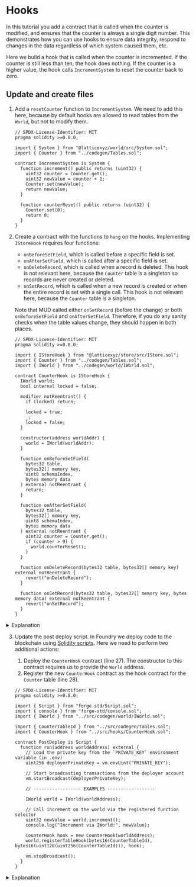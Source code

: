 
# Hooks

In this tutorial you add a contract that is called when the counter is modified, and ensures that the counter is always a single digit number.
This demonstrates how you can use hooks to ensure data integrity, respond to changes in the data regardless of which system caused them, etc.

Here we build a hook that is called when the counter is incremented.
If the counter is still less than ten, the hook does nothing.
If the counter is a higher value, the hook calls `IncrementSystem` to reset the counter back to zero.

## Update and create files

1.  Add a `resetCounter` function to `IncrementSystem`.
    We need to add this here, because by default hooks are allowed to read tables from the `World`, but not to modify them.

       <CollapseCode>

    ```solidity filename="packages/contracts/src/systems/IncrementSystem.sol" showLineNumbers copy {15-18}
    // SPDX-License-Identifier: MIT
    pragma solidity >=0.8.0;

    import { System } from "@latticexyz/world/src/System.sol";
    import { Counter } from "../codegen/Tables.sol";

    contract IncrementSystem is System {
      function increment() public returns (uint32) {
        uint32 counter = Counter.get();
        uint32 newValue = counter + 1;
        Counter.set(newValue);
        return newValue;
      }

      function counterReset() public returns (uint32) {
        Counter.set(0);
        return 0;
      }
    }
    ```

       </CollapseCode>

1.  Create a contract with the functions to `hang` on the hooks.
    Implementing `IStoreHook` requires four functions:

    - `onBeforeSetField`, which is called before a specific field is set.
    - `onAfterSetField`, which is called after a specific field is set.
    - `onDeleteRecord`, which is called when a record is deleted.
      This hook is not relevant here, because the `Counter` table is a singleton so records are never created or deleted.
    - `onSetRecord`, which is called when a new record is created or when the entire record is set with a single call.
      This hook is not relevant here, because the `Counter` table is a singleton.

    Note that MUD called either `onSetRecord` (before the change) or both `onBeforeSetField` and `onAfterSetField`.
    Therefore, if you do any sanity checks when the table values change, they should happen in both places.

    ```solidity filename="packages/contracts//src/hooks/CounterHook.sol" showLineNumbers copy
    // SPDX-License-Identifier: MIT
    pragma solidity >=0.8.0;

    import { IStoreHook } from "@latticexyz/store/src/IStore.sol";
    import { Counter } from "../codegen/Tables.sol";
    import { IWorld } from "../codegen/world/IWorld.sol";

    contract CounterHook is IStoreHook {
      IWorld world;
      bool internal locked = false;

      modifier notReentrant() {
        if (locked) return;

        locked = true;
        _;
        locked = false;
      }

      constructor(address worldAddr) {
        world = IWorld(worldAddr);
      }

      function onBeforeSetField(
        bytes32 table,
        bytes32[] memory key,
        uint8 schemaIndex,
        bytes memory data
      ) external notReentrant {
        return;
      }

      function onAfterSetField(
        bytes32 table,
        bytes32[] memory key,
        uint8 schemaIndex,
        bytes memory data
      ) external notReentrant {
        uint32 counter = Counter.get();
        if (counter > 9) {
          world.counterReset();
        }
      }

      function onDeleteRecord(bytes32 table, bytes32[] memory key) external notReentrant {
        revert("onDeleteRecord");
      }

      function onSetRecord(bytes32 table, bytes32[] memory key, bytes memory data) external notReentrant {
        revert("onSetRecord");
      }
    }
    ```

<details>
<summary>Explanation</summary>

```solidity
// SPDX-License-Identifier: MIT
pragma solidity >=0.8.0;

import { IStoreHook } from "@latticexyz/store/src/IStore.sol";
```

[`IStoreHook`]()https://github.com/latticexyz/mud/blob/main/packages/store/src/IStore.sol#L131-L152 is the interface that hooks need to implement.

```solidity
import { Counter } from "../codegen/Tables.sol";
import { IWorld } from "../codegen/world/IWorld.sol";

contract CounterHook is IStoreHook {
    IWorld world;
```

The `World` to which we are connected.
We need this information because hooks cannot change information, so if we want to reset the counter we need to go through the `IncrementSystem` logic.

Note that this is _not_ the common use case for hooks.
In most cases, you just `revert()` when a change is not allowed, which is a lot simpler.
However, modifying the value to a legitimate one is more complicated and error prone, so it is worth learning how to do it correctly.

```solidity
    bool internal locked = false;
```

Code that isn't written for [reentrancy](<https://en.wikipedia.org/wiki/Reentrancy_(computing)>) can suffer from [serious problems](https://www.quicknode.com/guides/ethereum-development/smart-contracts/a-broad-overview-of-reentrancy-attacks-in-solidity-contracts).
If we trigger a value change while in the middle of a value change, the second value change will also trigger its own hook call.
This could lead to an infinite loop, which will only terminate once it uses up all the gas of the transaction, which will fail, or worse to unexpected effects that could compromise security.

We use `locked` here to detect reentrancy.
We can use a single boolean value because the `Counter` table is a singleton.
In a more complicated table we would need to use a [`mapping`](https://www.tutorialspoint.com/solidity/solidity_mappings.htm) to lock specific records rather than the entire table.

```solidity
    modifier notReentrant() {
```

[Modifiers](https://www.tutorialspoint.com/solidity/solidity_function_modifiers.htm) are a type of Solidity function that modifies a normal contract function.
They can include code that runs immediately before the function being modified, and code that runs immediately after it.

```solidity
        if (locked) return;
```

If `locked` is `true` then return immediately and don't do anything.
This is the correct behavior in this case because we want hook functions that are called during a state change to accept the change.
If we were to revert then the entire transaction would fail.

```solidity
        locked = true;
        _;
        locked = false;
    }
```

1. Set `locked` to `true`, and then run the function being modified.
   Because `locked` is `true`, if we get to `notReentrant` again it will just return.

1. The syntax `_;` runs the function being modified.

1. Once we are done, set `locked` to `false`.

```solidity
constructor(address worldAddr) {
  world = IWorld(worldAddr);
}
```

Set `world`. We need this information to be able to call `counterReset` as needed.

```solidity
    function onBeforeSetField(
```

All four hooks have very similar parameters:

```solidity
        bytes32 table,
```

The 32 byte table identitier.
16 bytes for the namespace followed by 16 bytes for the table name.
The same hook contract can be used for multiple tables.

```solidity
        bytes32[] memory key,
```

The key of the entry being modified.
Keys in MUD can include multiple fields, each represented by a `byte32` value.
Of course, because `Counter` is a singleton, here it would always be zero.

```solidity
        uint8 schemaIndex,
```

The index of the field being modified in the schema.
This parameter is only relevant to `onBeforeSetField` and `onAfterSetField`, so it does not appear in the the whole record functions (`onDeleteRecord` and `onSetRecord`).

```solidity
        bytes memory data
```

The field data.
It is `bytes memory` because different field types have different lengths.

```solidity
    ) external notReentrant {
```

This is how you use a modifier, such as `notReentrant`, you put it at the end of the function signature, just before the code block.

```solidity
        return;
    }
```

In this case there isn't anything we do in the hook, so we just return.
Note that we don't really need `nonReentrant` here, because we don't do anything, but it is still safer to have it in case we need to add functionality here in the future and forget.

```solidity
    function onAfterSetField(
        bytes32 table,
        bytes32[] memory key,
        uint8 schemaIndex,
        bytes memory data
    ) external notReentrant {
        uint32 counter = Counter.get();
```

Read the value of `Counter`.
We could have parsed the value from `data`, this method is just more readable.

```solidity
        if (counter > 9) {
            world.counterReset();
        }
    }
```

If the value is above nine, call `world.counterReset()` to move it back to zero.

```solidity
    function onDeleteRecord(bytes32 table, bytes32[] memory key) external notReentrant {
        revert("onDeleteRecord");
    }

    function onSetRecord(bytes32 table, bytes32[] memory key, bytes memory data)  external notReentrant {
        revert("onSetRecord");
    }
}
```

These two hooks should not be called, so as a sanity check we `revert` so it will be visible if they are called for some reason.

</details>

3. Update the post deploy script.
   In Foundry we deploy code to the blockchain using [Solidity scripts](https://book.getfoundry.sh/tutorials/solidity-scripting).
   Here we need to perform two additional actions:

   1. Deploy the `CounterHook` contract (line 27).
      The constructor to this contract requires us to provide the `World` address.
   1. Register the new `CounterHook` contract as the hook contract for the `Counter` table (line 28).

   <CollapseCode>

   ```solidity filename="packages/contracts/scripts/IncrementSystem.sol" showLineNumbers copy {8-9,21-28}
   // SPDX-License-Identifier: MIT
   pragma solidity >=0.8.0;

   import { Script } from "forge-std/Script.sol";
   import { console } from "forge-std/console.sol";
   import { IWorld } from "../src/codegen/world/IWorld.sol";

   import { CounterTableId } from "../src/codegen/Tables.sol";
   import { CounterHook } from "../src/hooks/CounterHook.sol";

   contract PostDeploy is Script {
     function run(address worldAddress) external {
       // Load the private key from the `PRIVATE_KEY` environment variable (in .env)
       uint256 deployerPrivateKey = vm.envUint("PRIVATE_KEY");

       // Start broadcasting transactions from the deployer account
       vm.startBroadcast(deployerPrivateKey);

       // ------------------ EXAMPLES ------------------

       IWorld world = IWorld(worldAddress);

       // Call increment on the world via the registered function selector
       uint32 newValue = world.increment();
       console.log("Increment via IWorld:", newValue);

       CounterHook hook = new CounterHook(worldAddress);
       world.registerTableHook(bytes16(CounterTableId), bytes16(uint128(uint256(CounterTableId))), hook);

       vm.stopBroadcast();
     }
   }
   ```

   </CollapseCode>

<details>
<summary>Explanation</summary>

```solidity
import { CounterTableId } from "../src/codegen/Tables.sol";
import { CounterHook } from "../src/hooks/CounterHook.sol";
```

```solidity
IWorld world = IWorld(worldAddress);
```

We need the world contract twice, so we'll just store it in a variable.

```solidity
// Call increment on the world via the registered function selector
uint32 newValue = world.increment();
console.log("Increment via IWorld:", newValue);

CounterHook hook = new CounterHook(worldAddress);
```

Deploy the `CounterHook` contract.

```solidity
world.registerTableHook(bytes16(CounterTableId), bytes16(uint128(uint256(CounterTableId))), hook);
```

Register the `CounterHook` contract as a hook for the `Counter` table.

</details>
